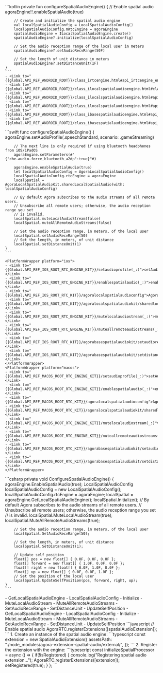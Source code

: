 <PlatformWrapper platform="android">
    ```kotlin
    private fun configureSpatialAudioEngine() {
        // Enable spatial audio
        agoraEngine!!.enableSpatialAudio(true)

        // Create and initialize the spatial audio engine
        val localSpatialAudioConfig = LocalSpatialAudioConfig()
        localSpatialAudioConfig.mRtcEngine = agoraEngine
        spatialAudioEngine = ILocalSpatialAudioEngine.create()
        spatialAudioEngine?.initialize(localSpatialAudioConfig)

        // Set the audio reception range of the local user in meters
        spatialAudioEngine?.setAudioRecvRange(50F)

        // Set the length of unit distance in meters
        spatialAudioEngine?.setDistanceUnit(1F)
    }    
    ```
    - <Link to="{{global.API_REF_ANDROID_ROOT}}/class_irtcengine.html#api_irtcengine_enablespatialaudio">enableSpatialAudio</Link>
    - <Link to="{{global.API_REF_ANDROID_ROOT}}/class_ilocalspatialaudioengine.html#class_localspatialaudioconfig">LocalSpatialAudioConfig</Link>
    - <Link to="{{global.API_REF_ANDROID_ROOT}}/class_ilocalspatialaudioengine.html#api_ilocalspatialaudioengine_create">ILocalSpatialAudioEngine.create</Link>
    - <Link to="{{global.API_REF_ANDROID_ROOT}}/class_ilocalspatialaudioengine.html#api_ilocalspatialaudioengine_initialize">ILocalSpatialAudioEngine.initialize</Link>
    - <Link to="{{global.API_REF_ANDROID_ROOT}}/class_ibasespatialaudioengine.html#api_ibasespatialaudioengine_setaudiorecvrange">ILocalSpatialAudioEngine.setAudioRecvRange</Link>
    - <Link to="{{global.API_REF_ANDROID_ROOT}}/class_ibasespatialaudioengine.html#api_ibasespatialaudioengine_setdistanceunit">ILocalSpatialAudioEngine.setDistanceUnit</Link>

</PlatformWrapper>
<PlatformWrapper platform={["ios","macos"]}>
    ```swift
    func configureSpatialAudioEngine() {
        agoraEngine.setAudioProfile(.speechStandard, scenario: .gameStreaming)

        // The next line is only required if using bluetooth headphones from iOS/iPadOS
        agoraEngine.setParameters(#"{"che.audio.force_bluetooth_a2dp":true}"#)

        agoraEngine.enableSpatialAudio(true)
        let localSpatialAudioConfig = AgoraLocalSpatialAudioConfig()
        localSpatialAudioConfig.rtcEngine = agoraEngine
        localSpatial = AgoraLocalSpatialAudioKit.sharedLocalSpatialAudio(with: localSpatialAudioConfig)

        // By default Agora subscribes to the audio streams of all remote users.
        // Unsubscribe all remote users; otherwise, the audio reception range you set
        // is invalid.
        localSpatial.muteLocalAudioStream(false)
        localSpatial.muteAllRemoteAudioStreams(false)

        // Set the audio reception range, in meters, of the local user
        localSpatial.setAudioRecvRange(50)
        // Set the length, in meters, of unit distance
        localSpatial.setDistanceUnit(1)
    }
    ```

    <PlatformWrapper platform="ios">
    - <Link to="{{Global.API_REF_IOS_ROOT_RTC_ENGINE_KIT}}/setaudioprofile(_:)">setAudioProfile(_:scenario:)</Link>
    - <Link to="{{Global.API_REF_IOS_ROOT_RTC_ENGINE_KIT}}/enablespatialaudio(_:)">enableSpatialAudio(_:)</Link>
    - <Link to="{{Global.API_REF_IOS_ROOT_RTC_KIT}}/agoralocalspatialaudioconfig">AgoraLocalSpatialAudioConfig</Link>
    - <Link to="{{Global.API_REF_IOS_ROOT_RTC_KIT}}/agoralocalspatialaudiokit/sharedlocalspatialaudio(with:)">sharedLocalSpatialAudio(with:)</Link>
    - <Link to="{{Global.API_REF_IOS_ROOT_RTC_ENGINE_KIT}}/mutelocalaudiostream(_:)">muteLocalAudioStream(_:)</Link>
    - <Link to="{{Global.API_REF_IOS_ROOT_RTC_ENGINE_KIT}}/muteallremoteaudiostreams(_:)">muteAllRemoteAudioStreams(_:)</Link>
    - <Link to="{{Global.API_REF_IOS_ROOT_RTC_KIT}}/agorabasespatialaudiokit/setaudiorecvrange(_:)">setAudioRecvRange(_:)</Link>
    - <Link to="{{Global.API_REF_IOS_ROOT_RTC_KIT}}/agorabasespatialaudiokit/setdistanceunit(_:)">setDistanceUnit(_:)</Link>
    </PlatformWrapper>
    <PlatformWrapper platform="macos">
    - <Link to="{{Global.API_REF_MACOS_ROOT_RTC_ENGINE_KIT}}/setaudioprofile(_:)">setAudioProfile(_:scenario:)</Link>
    - <Link to="{{Global.API_REF_MACOS_ROOT_RTC_ENGINE_KIT}}/enablespatialaudio(_:)">enableSpatialAudio(_:)</Link>
    - <Link to="{{Global.API_REF_MACOS_ROOT_RTC_KIT}}/agoralocalspatialaudioconfig">AgoraLocalSpatialAudioConfig</Link>
    - <Link to="{{Global.API_REF_MACOS_ROOT_RTC_KIT}}/agoralocalspatialaudiokit/sharedlocalspatialaudio(with:)">sharedLocalSpatialAudio(with:)</Link>
    - <Link to="{{Global.API_REF_MACOS_ROOT_RTC_ENGINE_KIT}}/mutelocalaudiostream(_:)">muteLocalAudioStream(_:)</Link>
    - <Link to="{{Global.API_REF_MACOS_ROOT_RTC_ENGINE_KIT}}/muteallremoteaudiostreams(_:)">muteAllRemoteAudioStreams(_:)</Link>
    - <Link to="{{Global.API_REF_MACOS_ROOT_RTC_KIT}}/agorabasespatialaudiokit/setaudiorecvrange(_:)">setAudioRecvRange(_:)</Link>
    - <Link to="{{Global.API_REF_MACOS_ROOT_RTC_KIT}}/agorabasespatialaudiokit/setdistanceunit(_:)">setDistanceUnit(_:)</Link>
    </PlatformWrapper>

</PlatformWrapper>
<PlatformWrapper platform="unity">
    ```csharp
    private void ConfigureSpatialAudioEngine()
    {
        agoraEngine.EnableSpatialAudio(true);
        LocalSpatialAudioConfig localSpatialAudioConfig = new LocalSpatialAudioConfig();
        localSpatialAudioConfig.rtcEngine = agoraEngine;
        localSpatial = agoraEngine.GetLocalSpatialAudioEngine();
        localSpatial.Initialize();
        // By default Agora subscribes to the audio streams of all remote users.
        // Unsubscribe all remote users; otherwise, the audio reception range you set
        // is invalid.
        localSpatial.MuteLocalAudioStream(true);
        localSpatial.MuteAllRemoteAudioStreams(true);

        // Set the audio reception range, in meters, of the local user
        localSpatial.SetAudioRecvRange(50);

        // Set the length, in meters, of unit distance
        localSpatial.SetDistanceUnit(1);

        // Update self position
        float[] pos = new float[] { 0.0F, 0.0F, 0.0F };
        float[] forward = new float[] { 1.0F, 0.0F, 0.0F };
        float[] right = new float[] { 0.0F, 1.0F, 0.0F };
        float[] up = new float[] { 0.0F, 0.0F, 1.0F };
        // Set the position of the local user
        localSpatial.UpdateSelfPosition(pos, forward, right, up);
    }
    ```
<ProductWrapper notAllowed="voice-calling">
    - <Link to="{{Global.API_REF_UNITY_ROOT}}/class_irtcengine.html#api_irtcengine_getlocalspatialaudioengine">GetLocalSpatialAudioEngine</Link>
    - <Link to="{{Global.API_REF_UNITY_ROOT}}/class_ilocalspatialaudioengine.html#class_ilocalspatialaudioengine">LocalSpatialAudioConfig</Link>
    - <Link to="{{Global.API_REF_UNITY_ROOT}}/class_ilocalspatialaudioengine.html#api_ilocalspatialaudioengine_initialize">Initialize</Link>
    - <Link to="{{Global.API_REF_UNITY_ROOT}}/class_ilocalspatialaudioengine.html#api_ibasespatialaudioengine_mutelocalaudiostream">MuteLocalAudioStream</Link>
    - <Link to="{{Global.API_REF_UNITY_ROOT}}/class_ilocalspatialaudioengine.html#api_ibasespatialaudioengine_muteallremoteaudiostreams">MuteAllRemoteAudioStreams</Link>
    - <Link to="{{Global.API_REF_UNITY_ROOT}}/class_ilocalspatialaudioengine.html#api_ibasespatialaudioengine_setaudiorecvrange">SetAudioRecvRange</Link>
    - <Link to="{{Global.API_REF_UNITY_ROOT}}/class_ilocalspatialaudioengine.html#api_ibasespatialaudioengine_setdistanceunit">SetDistanceUnit</Link>
    - <Link to="{{Global.API_REF_UNITY_ROOT}}/class_ilocalspatialaudioengine.html#api_ibasespatialaudioengine_updateselfposition">UpdateSelfPosition</Link>
</ProductWrapper>
<ProductWrapper product="voice-calling">
    - <Link to="{{Global.API_REF_UNITY_ROOT_VOICE_SDK}}/class_irtcengine.html#api_irtcengine_getlocalspatialaudioengine">GetLocalSpatialAudioEngine</Link>
    - <Link to="{{Global.API_REF_UNITY_ROOT_VOICE_SDK}}/class_ilocalspatialaudioengine.html#class_ilocalspatialaudioengine">LocalSpatialAudioConfig</Link>
    - <Link to="{{Global.API_REF_UNITY_ROOT_VOICE_SDK}}/class_ilocalspatialaudioengine.html#api_ilocalspatialaudioengine_initialize">Initialize</Link>
    - <Link to="{{Global.API_REF_UNITY_ROOT_VOICE_SDK}}/class_ilocalspatialaudioengine.html#api_ibasespatialaudioengine_mutelocalaudiostream">MuteLocalAudioStream</Link>
    - <Link to="{{Global.API_REF_UNITY_ROOT_VOICE_SDK}}/class_ilocalspatialaudioengine.html#api_ibasespatialaudioengine_muteallremoteaudiostreams">MuteAllRemoteAudioStreams</Link>
    - <Link to="{{Global.API_REF_UNITY_ROOT_VOICE_SDK}}/class_ilocalspatialaudioengine.html#api_ibasespatialaudioengine_setaudiorecvrange">SetAudioRecvRange</Link>
    - <Link to="{{Global.API_REF_UNITY_ROOT_VOICE_SDK}}/class_ilocalspatialaudioengine.html#api_ibasespatialaudioengine_setdistanceunit">SetDistanceUnit</Link>
    - <Link to="{{Global.API_REF_UNITY_ROOT_VOICE_SDK}}/class_ilocalspatialaudioengine.html#api_ibasespatialaudioengine_updateselfposition">UpdateSelfPosition</Link>
</ProductWrapper>
</PlatformWrapper>
<PlatformWrapper platform="web">
```javascript
// Enable spatial audio
AgoraRTC.registerExtensions([spatialAudioExtension]);
```
</PlatformWrapper>
<PlatformWrapper platform="react-js">
    1. Create an instance of the spatial audio engine:
        ```typescript
        const extension = new SpatialAudioExtension({
            assetsPath: "./node_modules/agora-extension-spatial-audio/external/",
        });
        ```
    2. Register the extension with the <Vg k="COMPANY"/> engine:
        ```typescript
        const initializeSpatialProcessor = async () => {
            if(!isRegistered)
            {
                console.log("Registering spatial audio extension...");
                AgoraRTC.registerExtensions([extension]);
                setRegistered(true);
            }
        };
        ```
</PlatformWrapper>
